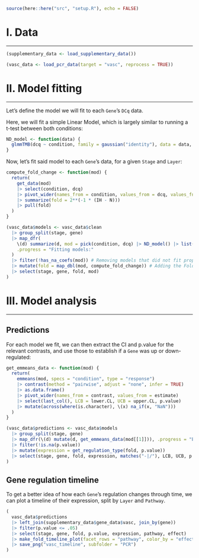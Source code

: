 ```r
source(here::here("src", "setup.R"), echo = FALSE)
```

<!---------------------------------------------------------->
<!---------------------------------------------------------->
# I. Data
***

```r
(supplementary_data <- load_supplementary_data())
```

```r
(vasc_data <- load_pcr_data(target = "vasc", reprocess = TRUE))
```

<!---------------------------------------------------------->
<!---------------------------------------------------------->
# II. Model fitting
***

Let's define the model we will fit to each `Gene`'s `DCq` data. 

Here, we will fit a simple Linear Model, which is largely similar to running a t-test between both conditions:

```r
ND_model <- function(data) {
  glmmTMB(dcq ~ condition, family = gaussian("identity"), data = data, contrasts = list(condition = "contr.sum"))
}
```

Now, let's fit said model to each `Gene`'s data, for a given `Stage` and `Layer`:

```r
compute_fold_change <- function(mod) {
  return(
    get_data(mod)
    |> select(condition, dcq)
    |> pivot_wider(names_from = condition, values_from = dcq, values_fn = mean)
    |> summarize(fold = 2**(-1 * (IH - N)))
    |> pull(fold)
  )
}
```

```r
(vasc_data$models <- vasc_data$clean
  |> group_split(stage, gene)
  |> map_dfr(
    \(d) summarize(d, mod = pick(condition, dcq) |> ND_model() |> list(), .by = c(stage, gene)), 
    .progress = "Fitting models:"
  )
  |> filter(!has_na_coefs(mod)) # Removing models that did not fit properly
  |> mutate(fold = map_dbl(mod, compute_fold_change)) # Adding the Fold change
  |> select(stage, gene, fold, mod)
)
```

<!---------------------------------------------------------->
<!---------------------------------------------------------->
# III. Model analysis
***

## Predictions

For each model we fit, we can then extract the CI and p.value for the relevant contrasts, and use those to establish if a `Gene` was up or down-regulated:

```r
get_emmeans_data <- function(mod) {
  return(
    emmeans(mod, specs = "condition", type = "response")
    |> contrast(method = "pairwise", adjust = "none", infer = TRUE)
    |> as.data.frame()
    |> pivot_wider(names_from = contrast, values_from = estimate)
    |> select(last_col(), LCB = lower.CL, UCB = upper.CL, p.value)
    |> mutate(across(where(is.character), \(x) na_if(x, "NaN")))
  )
}
```

```r
(vasc_data$predictions <- vasc_data$models
  |> group_split(stage, gene)
  |> map_dfr(\(d) mutate(d, get_emmeans_data(mod[[1]])), .progress = "Extracting model predictions:")
  |> filter(!is.na(p.value))
  |> mutate(expression = get_regulation_type(fold, p.value))
  |> select(stage, gene, fold, expression, matches("-|/"), LCB, UCB, p.value)
)
```

## Gene regulation timeline

To get a better idea of how each `Gene`'s regulation changes through time, we can plot a timeline of their expression, split by `Layer` and `Pathway`.

```r
(
  vasc_data$predictions 
  |> left_join(supplementary_data$gene_data$vasc, join_by(gene))
  |> filter(p.value <= .05)
  |> select(stage, gene, fold, p.value, expression, pathway, effect)
  |> make_fold_timeline_plot(facet_rows = "pathway", color_by = "effect", size_boost = 1.5)
  |> save_png("vasc_timeline", subfolder = "PCR")
)
```
